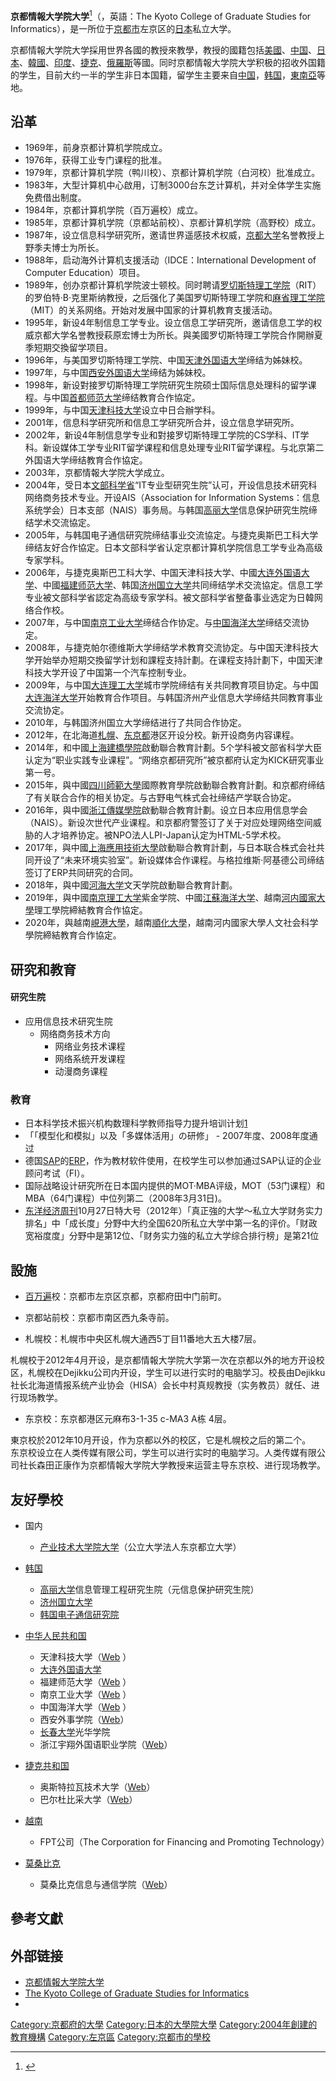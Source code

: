 {{Infobox university
|name         = 京都情報大学院大学
|native_name  = {{lang|ja|京都情報大学院大学}}
|image_name   = KCGI-image20140110.jpg
|image_size   = 162px
|established  = 2004
|type         = [[私立大學|私立大學]]
|president    = Prof. Toshiharu Hasegawa, Ph.D.
|city         = [[京都市|京都市]]
|state        = [[京都府|京都府]]
|country      = {{日本}}
|affiliations = Kyoto-fu Joho Sangyo Kyokai <span lang="ja">京都府情報産業協会</span> [http://www.kyojyokyo.or.jp/], Japan (Nippon) Association for Information Sciences (NAIS) [http://nais.kcg.jp/]|
|website      = {{URL|https://www.kcg.edu}}
|}}

'''京都情報大学院大学'''<ref>{{cite web|url=https://www.kcg.edu/sites/default/files/attachments/page/2021-08/kcgi_guidebook_2022_chinesetraditional.pdf|title=學校簡介 2022|accessdate=2021-11-13|publisher=京都情報大學院大學|archive-date=2021-09-23|archive-url=https://web.archive.org/web/20210923151409/https://www.kcg.edu/sites/default/files/attachments/page/2021-08/kcgi_guidebook_2022_chinesetraditional.pdf|dead-url=no}}</ref>（{{jpn|j=京都情報大学院大学}}，英語：The Kyoto College of Graduate Studies for Informatics），是一所位于[[京都市|京都市]]左京区的[[日本|日本]]私立大学。

京都情報大学院大学採用世界各國的教授來教學，教授的國籍包括[[美國|美國]]、[[中国|中国]]、[[日本|日本]]、[[韓國|韓國]]、[[印度|印度]]、[[捷克|捷克]]、[[俄羅斯|俄羅斯]]等國。同时京都情報大学院大学积极的招收外国籍的学生，目前大约一半的学生非日本国籍，留学生主要来自[[中国|中国]]，[[韩国|韩国]]，[[東南亞|東南亞]]等地。

== 沿革 ==
*1969年，前身京都计算机学院成立。
*1976年，获得工业专门课程的批准。
*1979年，京都计算机学院（鸭川校）、京都计算机学院（白河校）批准成立。
*1983年，大型计算机中心啟用，订制3000台东芝计算机，并对全体学生实施免费借出制度。
*1984年，京都计算机学院（百万遍校）成立。
*1985年，京都计算机学院（京都站前校）、京都计算机学院（高野校）成立。
*1987年，设立信息科学研究所，邀请世界遥感技术权威，[[京都大学|京都大学]]名誉教授上野季夫博士为所长。
*1988年，启动海外计算机支援活动（IDCE：International Development of Computer Education）项目。
*1989年，创办京都计算机学院波士顿校。同时聘请[[罗切斯特理工学院|罗切斯特理工学院]]（RIT）的罗伯特·B·克里斯纳教授，之后强化了美国罗切斯特理工学院和[[麻省理工学院|麻省理工学院]]（MIT）的关系网络。开始对发展中国家的计算机教育支援活动。
*1995年，新设4年制信息工学专业。设立信息工学研究所，邀请信息工学的权威京都大学名誉教授萩原宏博士为所长。與美國罗切斯特理工学院合作開辦夏季短期交換留学项目。
*1996年，与美国罗切斯特理工学院、中国[[天津外国语大学|天津外国语大学]]缔结为姊妹校。
*1997年，与中国[[西安外国语大学|西安外国语大学]]缔结为姊妹校。
*1998年，新设對接罗切斯特理工学院研究生院硕士国际信息处理科的留学课程。与中国[[首都师范大学|首都师范大学]]缔结教育合作協定。
*1999年，与中国[[天津科技大学|天津科技大学]]设立中日合辦学科。
*2001年，信息科学研究所和信息工学研究所合并，设立信息学研究所。
*2002年，新设4年制信息学专业和對接罗切斯特理工学院的CS学科、IT学科。新设媒体工学专业RIT留学课程和信息处理专业RIT留学课程。与北京第二外国语大学缔结教育合作協定。
*2003年，京都情報大学院大学成立。
*2004年，受日本[[文部科学省|文部科学省]]“IT专业型研究生院”认可，开设信息技术研究科网络商务技术专业。开设AIS（Association for Information Systems：信息系统学会）日本支部（NAIS）事务局。与韩国[[高丽大学|高丽大学]]信息保护研究生院缔结学术交流協定。
*2005年，与韩国电子通信研究院缔结事业交流協定。与捷克奥斯巴工科大学缔结友好合作協定。日本文部科学省认定京都计算机学院信息工学专业為高级专家学科。
*2006年，与捷克奥斯巴工科大学、中国天津科技大学、中國[[大连外国语大学|大连外国语大学]]、中國[[福建师范大学|福建师范大学]]、韩国[[济州国立大学|济州国立大学]]共同缔结学术交流協定。信息工学专业被文部科学省認定為高级专家学科。被文部科学省整备事业选定为日韓网络合作校。
*2007年，与中国[[南京工业大学|南京工业大学]]缔结合作协定。与[[中国海洋大学|中国海洋大学]]缔结交流协定。
*2008年，与捷克帕尔德维斯大学缔结学术教育交流协定。与中国天津科技大学开始举办短期交換留学计划和課程支持計劃。在课程支持計劃下，中国天津科技大学开设了中国第一个汽车控制专业。
*2009年，与中国[[大连理工大学|大连理工大学]]城市学院缔结有关共同教育项目协定。与中国[[大连海洋大学|大连海洋大学]]开始教育合作项目。与韩国济州产业信息大学缔结共同教育事业交流协定。
*2010年，与韩国济州国立大学缔结进行了共同合作协定。
*2012年，在北海道[[札幌|札幌]]、[[东京都|东京都]]港区开设分校。新开设商务内容课程。
*2014年，和中國[[上海建橋學院|上海建橋學院]]啟動聯合教育計劃。5个学科被文部省科学大臣认定为“职业实践专业课程”。“网络京都研究所”被京都府认定为KICK研究事业第一号。
*2015年，與中國[[四川師範大學|四川師範大學]]國際教育學院啟動聯合教育計劃。和京都府缔结了有关联合合作的相关协定。与古野电气株式会社缔结产学联合协定。
*2016年，與中國[[浙江傳媒學院|浙江傳媒學院]]啟動聯合教育計劃。设立日本应用信息学会（NAIS）。新设次世代产业课程。和京都府警签订了关于对应处理网络空间威胁的人才培养协定。被NPO法人LPI-Japan认定为HTML-5学术校。
*2017年，與中國[[上海應用技術大學|上海應用技術大學]]啟動聯合教育計劃，与日本联合株式会社共同开设了“未来环境实验室”。新设媒体合作课程。与格拉维斯·阿基德公司缔结签订了ERP共同研究的合同。
*2018年，與中國[[河海大学|河海大学]]文天学院啟動聯合教育計劃。
*2019年，與中國[[南京理工大学|南京理工大学]]紫金学院、中國[[江蘇海洋大学|江蘇海洋大学]]、越南[[河内國家大學|河内國家大學]]理工學院締結教育合作協定。
*2020年，與越南[[峴港大學|峴港大學]]，越南[[順化大學|順化大學]]，越南河内國家大學人文社会科学學院締結教育合作協定。

== 研究和教育 ==
==== 研究生院 ====
*应用信息技术研究生院
**网络商务技术方向
***网络业务技术课程
***网络系统开发课程
***动漫商务课程

=== 教育 ===
*日本科学技术振兴机构数理科学教师指导力提升培训计划[https://web.archive.org/web/20080410173637/http://spp.jst.go.jp/]
*「「模型化和模拟」以及「多媒体活用」の研修」 - 2007年度、2008年度通过
*德国[[SAP_(公司)|SAP]]的[[ERP系统|ERP]]，作为教材软件使用，在校学生可以参加通过SAP认证的企业顾问考试（FI）。
*国际战略设计研究所在日本国内提供的MOT·MBA评级，MOT（53门课程）和MBA（64门课程）中位列第二（2008年3月31日)。
*[[东洋经济周刊|东洋经济周刊]]10月27日特大号（2012年）「真正強的大学〜私立大学财务实力排名」中「成长度」分野中大约全国620所私立大学中第一名的评价。「财政宽裕度度」分野中是第12位、「财务实力強的私立大学综合排行榜」是第21位

== 設施 ==
*[[百万遍交差点|百万遍]]校：京都市左京区京都，京都府田中门前町。

*京都站前校：京都市南区西九条寺前。

*札幌校：札幌市中央区札幌大通西5丁目11番地大五大楼7层。

札幌校于2012年4月开设，是京都情報大学院大学第一次在京都以外的地方开设校区，札幌校在Dejikku公司内开设，学生可以进行实时的电脑学习。校長由Dejikku社长北海道情报系统产业协会（HISA）会长中村真规教授（实务教员）就任、进行现场教学。

*东京校：东京都港区元麻布3-1-35 c-MA3 A栋 4层。

東京校於2012年10月开设，作为京都以外的校区，它是札幌校之后的第二个。<br />东京校设立在人类传媒有限公司，学生可以进行实时的电脑学习。人类传媒有限公司社长森田正康作为京都情報大学院大学教授来运营主导东京校、进行现场教学。

== 友好學校 ==
* {{flagicon|JPN}}国内
** [[产业技术大学院大学|产业技术大学院大学]]（公立大学法人东京都立大学）

* {{flagicon|KOR}}[[韩国|韩国]]
** [[高丽大学|高丽大学]]信息管理工程研究生院（元信息保护研究生院）
** [[济州国立大学|济州国立大学]]
** [[韩国电子通信研究院|韩国电子通信研究院]]

* {{flagicon|CHN}}[[中华人民共和国|中华人民共和国]]
** 天津科技大学（[http://www.tust.edu.cn/ Web] {{Wayback|url=http://www.tust.edu.cn/ |date=20070811044416 }}）
** [[大连外国语大学|大连外国语大学]]
** 福建师范大学（[http://www.fjnu.edu.cn/contents/English/ Web] {{Wayback|url=http://www.fjnu.edu.cn/contents/English/ |date=20160321110159 }}）
** 南京工业大学（[http://www.njut.edu.cn/english/index.htm Web] {{Wayback|url=http://www.njut.edu.cn/english/index.htm |date=20181214224903 }}）
** 中国海洋大学（[http://www.ouc.edu.cn/english/ Web] {{Wayback|url=http://www.ouc.edu.cn/english/ |date=20140528143200 }}）
** 西安外事学院（[https://web.archive.org/web/20081007221742/http://www.xaiu.edu.cn/Japanese/index.asp Web]）
** [[长春大学|长春大学]]光华学院
** 浙江宇翔外国语职业学院（[https://web.archive.org/web/20140102105853/http://yxedu.org/ Web]）

* {{flagicon|CZE}}[[捷克共和国|捷克共和国]]
** 奥斯特拉瓦技术大学（[https://web.archive.org/web/20070822151918/http://en.vsb.cz/ Web]）
** 巴尔杜比采大学（[https://web.archive.org/web/20041206100846/http://genesis.upce.cz/english Web]）

* {{flagicon|VIE}}[[越南|越南]]
** FPT公司（The Corporation for Financing and Promoting Technology）

* {{flagicon|MOZ}}[[莫桑比克|莫桑比克]]
** 莫桑比克信息与通信学院（[https://web.archive.org/web/20140116130827/http://www.micti.co.mz/ Web]）

==參考文獻==
{{Reflist}}

== 外部链接 ==
*[https://www.kcg.edu 京都情報大学院大学]{{ja}}
*[https://web.archive.org/web/20191020123954/https://global.kcg.edu/zh-hans/ The Kyoto College of Graduate Studies for Informatics]{{zh-hans}}
* {{Wayback|url=https://www.kcg.edu/ |date=20191020124037 }}{{en}}

[[Category:京都府的大學|Category:京都府的大學]]
[[Category:日本的大學院大學|Category:日本的大學院大學]]
[[Category:2004年創建的教育機構|Category:2004年創建的教育機構]]
[[Category:左京區|Category:左京區]]
[[Category:京都市的學校|Category:京都市的學校]]